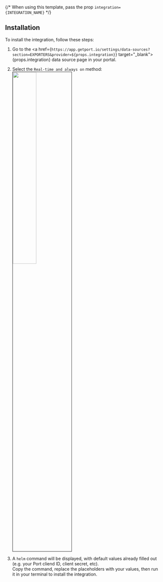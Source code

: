 {/* When using this template, pass the prop `integration={INTEGRATION_NAME}` */}

<h2>Installation</h2>

To install the integration, follow these steps:

1. Go to the <a href={`https://app.getport.io/settings/data-sources?section=EXPORTERS&provider=${props.integration}`} target="_blank">{props.integration} data source page</a> in your portal.

2. Select the `Real-time and always on` method:
    <img src="/img/sync-data-to-catalog/selfHostedMethod.png" width="40%" border='1px' />

3. A `helm` command will be displayed, with default values already filled out (e.g. your Port cliend ID, client secret, etc).  
Copy the command, replace the placeholders with your values, then run it in your terminal to install the integration.

